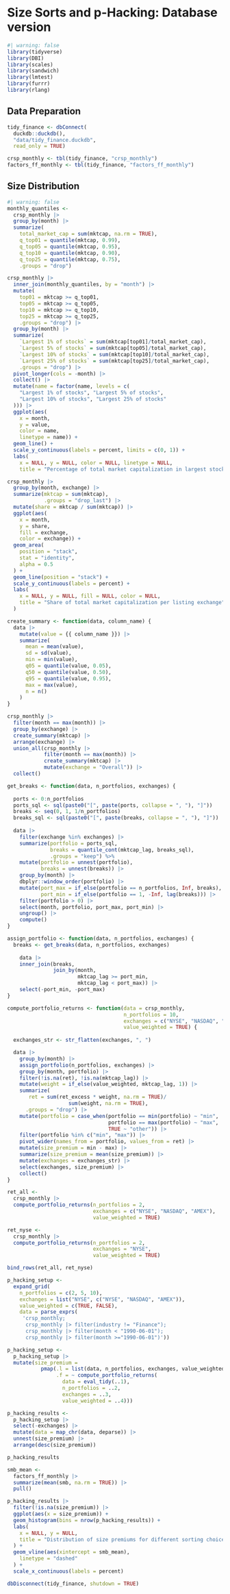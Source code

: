 # Size Sorts and p-Hacking: Database version

```r
#| warning: false
library(tidyverse)
library(DBI)
library(scales)
library(sandwich)
library(lmtest)
library(furrr)
library(rlang)
```

  
## Data Preparation

```r
tidy_finance <- dbConnect(
  duckdb::duckdb(),
  "data/tidy_finance.duckdb",
  read_only = TRUE)

crsp_monthly <- tbl(tidy_finance, "crsp_monthly")
factors_ff_monthly <- tbl(tidy_finance, "factors_ff_monthly") 
```

## Size Distribution

```r
#| warning: false
monthly_quantiles <-
  crsp_monthly |>
  group_by(month) |>
  summarize(
    total_market_cap = sum(mktcap, na.rm = TRUE),
    q_top01 = quantile(mktcap, 0.99),
    q_top05 = quantile(mktcap, 0.95),
    q_top10 = quantile(mktcap, 0.90),
    q_top25 = quantile(mktcap, 0.75),
    .groups = "drop")

crsp_monthly |>
  inner_join(monthly_quantiles, by = "month") |>
  mutate(
    top01 = mktcap >= q_top01,
    top05 = mktcap >= q_top05,
    top10 = mktcap >= q_top10,
    top25 = mktcap >= q_top25,
    .groups = "drop") |>
  group_by(month) |>
  summarize(
    `Largest 1% of stocks` = sum(mktcap[top01]/total_market_cap),
    `Largest 5% of stocks` = sum(mktcap[top05]/total_market_cap),
    `Largest 10% of stocks` = sum(mktcap[top10]/total_market_cap),
    `Largest 25% of stocks` = sum(mktcap[top25]/total_market_cap),
    .groups = "drop") |>
  pivot_longer(cols = -month) |>
  collect() |>
  mutate(name = factor(name, levels = c(
    "Largest 1% of stocks", "Largest 5% of stocks",
    "Largest 10% of stocks", "Largest 25% of stocks"
  ))) |>
  ggplot(aes(
    x = month, 
    y = value, 
    color = name,
    linetype = name)) +
  geom_line() +
  scale_y_continuous(labels = percent, limits = c(0, 1)) +
  labs(
    x = NULL, y = NULL, color = NULL, linetype = NULL,
    title = "Percentage of total market capitalization in largest stocks")
```

```r
crsp_monthly |>
  group_by(month, exchange) |>
  summarize(mktcap = sum(mktcap),
            .groups = "drop_last") |>
  mutate(share = mktcap / sum(mktcap)) |>
  ggplot(aes(
    x = month, 
    y = share, 
    fill = exchange, 
    color = exchange)) +
  geom_area(
    position = "stack",
    stat = "identity",
    alpha = 0.5
  ) +
  geom_line(position = "stack") +
  scale_y_continuous(labels = percent) +
  labs(
    x = NULL, y = NULL, fill = NULL, color = NULL,
    title = "Share of total market capitalization per listing exchange"
  )
```
```r
create_summary <- function(data, column_name) {
  data |>
    mutate(value = {{ column_name }}) |>
    summarize(
      mean = mean(value),
      sd = sd(value),
      min = min(value),
      q05 = quantile(value, 0.05),
      q50 = quantile(value, 0.50),
      q95 = quantile(value, 0.95),
      max = max(value),
      n = n()
    )
}

crsp_monthly |>
  filter(month == max(month)) |>
  group_by(exchange) |>
  create_summary(mktcap) |>
  arrange(exchange) |>
  union_all(crsp_monthly |>
            filter(month == max(month)) |>
            create_summary(mktcap) |>
            mutate(exchange = "Overall")) |>
  collect()
```

```r
get_breaks <- function(data, n_portfolios, exchanges) {
  
  ports <- 0:n_portfolios
  ports_sql <- sql(paste0("[", paste(ports, collapse = ", "), "]"))
  breaks <- seq(0, 1, 1/n_portfolios)
  breaks_sql <- sql(paste0("[", paste(breaks, collapse = ", "), "]"))
  
  data |>
    filter(exchange %in% exchanges) |>
    summarize(portfolio = ports_sql,
              breaks = quantile_cont(mktcap_lag, breaks_sql),
              .groups = "keep") %>%
    mutate(portfolio = unnest(portfolio),
           breaks = unnest(breaks)) |>
    group_by(month) |>
    dbplyr::window_order(portfolio) |>
    mutate(port_max = if_else(portfolio == n_portfolios, Inf, breaks),
           port_min = if_else(portfolio == 1, -Inf, lag(breaks))) |>
    filter(portfolio > 0) |>
    select(month, portfolio, port_max, port_min) |>
    ungroup() |>
    compute()
}

assign_portfolio <- function(data, n_portfolios, exchanges) {
  breaks <- get_breaks(data, n_portfolios, exchanges)
  
    data |>
    inner_join(breaks, 
               join_by(month,
                       mktcap_lag >= port_min,
                       mktcap_lag < port_max)) |>
    select(-port_min, -port_max) 
}
```


```r
compute_portfolio_returns <- function(data = crsp_monthly,
                                      n_portfolios = 10,
                                      exchanges = c("NYSE", "NASDAQ", "AMEX"),
                                      value_weighted = TRUE) {
  
  exchanges_str <- str_flatten(exchanges, ", ")

  data |>
    group_by(month) |>
    assign_portfolio(n_portfolios, exchanges) |>
    group_by(month, portfolio) |>
    filter(!is.na(ret), !is.na(mktcap_lag)) |>
    mutate(weight = if_else(value_weighted, mktcap_lag, 1)) |>
    summarize(
       ret = sum(ret_excess * weight, na.rm = TRUE)/
                    sum(weight, na.rm = TRUE),
      .groups = "drop") |>
    mutate(portfolio = case_when(portfolio == min(portfolio) ~ "min",
                                 portfolio == max(portfolio) ~ "max",
                                 TRUE ~ "other")) |>
    filter(portfolio %in% c("min", "max")) |>
    pivot_wider(names_from = portfolio, values_from = ret) |>
    mutate(size_premium = min - max) |>
    summarize(size_premium = mean(size_premium)) |>
    mutate(exchanges = exchanges_str) |>
    select(exchanges, size_premium) |>
    collect()
}
```

```r
ret_all <- 
  crsp_monthly |>
  compute_portfolio_returns(n_portfolios = 2,
                            exchanges = c("NYSE", "NASDAQ", "AMEX"),
                            value_weighted = TRUE) 

ret_nyse <- 
  crsp_monthly |>
  compute_portfolio_returns(n_portfolios = 2,
                            exchanges = "NYSE",
                            value_weighted = TRUE)

bind_rows(ret_all, ret_nyse)
```

```r
p_hacking_setup <- 
  expand_grid(
    n_portfolios = c(2, 5, 10),
    exchanges = list("NYSE", c("NYSE", "NASDAQ", "AMEX")),
    value_weighted = c(TRUE, FALSE),
    data = parse_exprs(
     'crsp_monthly; 
      crsp_monthly |> filter(industry != "Finance");
      crsp_monthly |> filter(month < "1990-06-01");
      crsp_monthly |> filter(month >="1990-06-01")'))
```

```r
p_hacking_setup <- 
  p_hacking_setup |>
  mutate(size_premium = 
           pmap(.l = list(data, n_portfolios, exchanges, value_weighted),
                .f = ~ compute_portfolio_returns(
                  data = eval_tidy(..1),
                  n_portfolios = ..2,
                  exchanges = ..3,
                  value_weighted = ..4)))
```


```r
p_hacking_results <- 
  p_hacking_setup |>
  select(-exchanges) |>
  mutate(data = map_chr(data, deparse)) |>
  unnest(size_premium) |>
  arrange(desc(size_premium))

p_hacking_results
```
```r
smb_mean <- 
  factors_ff_monthly |> 
  summarize(mean(smb, na.rm = TRUE)) |>
  pull()

p_hacking_results |>
  filter(!is.na(size_premium)) |>
  ggplot(aes(x = size_premium)) +
  geom_histogram(bins = nrow(p_hacking_results)) +
  labs(
    x = NULL, y = NULL,
    title = "Distribution of size premiums for different sorting choices"
  ) +
  geom_vline(aes(xintercept = smb_mean),
    linetype = "dashed"
  ) +
  scale_x_continuous(labels = percent)
```

```r
dbDisconnect(tidy_finance, shutdown = TRUE)
```